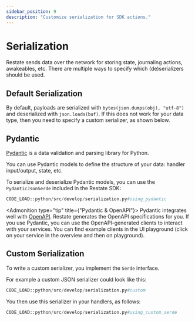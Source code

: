 ```yaml
---
sidebar_position: 9
description: "Customize serialization for SDK actions."
---
```



# Serialization

Restate sends data over the network for storing state, journaling actions, awakeables, etc.
There are multiple ways to specify which (de)serializers should be used.

## Default Serialization

By default, payloads are serialized with `bytes(json.dumps(obj), "utf-8")` and deserialized with `json.loads(buf)`.
If this does not work for your data type, then you need to specify a custom serializer, as shown below.

## Pydantic

[Pydantic](https://docs.pydantic.dev/latest/) is a data validation and parsing library for Python.

You can use Pydantic models to define the structure of your data: handler input/output, state, etc.

To serialize and deserialize Pydantic models, you can use the `PydanticJsonSerde` included in the Restate SDK:

```python
CODE_LOAD::python/src/develop/serialization.py#using_pydantic
```

<Admonition type="tip" title={"Pydantic & OpenAPI"}>
    Pydantic integrates well with [OpenAPI](https://www.openapis.org/). Restate generates the OpenAPI specifications for you.
    If you use Pydantic, you can use the OpenAPI-generated clients to interact with your services.
    You can find example clients in the UI playground (click on your service in the overview and then on playground).
</Admonition>

## Custom Serialization

To write a custom serializer, you implement the `Serde` interface.

For example a custom JSON serializer could look like this:

```python
CODE_LOAD::python/src/develop/serialization.py#custom
```

You then use this serializer in your handlers, as follows:

```python
CODE_LOAD::python/src/develop/serialization.py#using_custom_serde
```